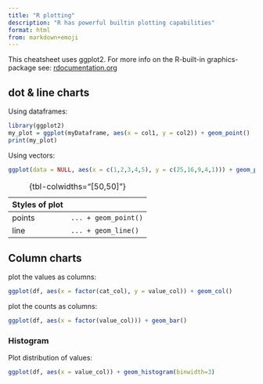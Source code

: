 ---
title: "R plotting"
description: "R has powerful builtin plotting capabilities"
format: html
from: markdown+emoji
---

This cheatsheet uses ggplot2. 
For more info on the R-built-in graphics-package see: [rdocumentation.org](https://www.rdocumentation.org/packages/graphics/versions/3.6.2)

## dot & line charts

Using dataframes:

```R
library(ggplot2)
my_plot = ggplot(myDataframe, aes(x = col1, y = col2)) + geom_point()
print(my_plot)
```

Using vectors:

```R
ggplot(data = NULL, aes(x = c(1,2,3,4,5), y = c(25,16,9,4,1))) + geom_point()
```

Styles of plot | 
----------------|-----
points          | `... + geom_point()`
line            | `... + geom_line()`

:  {tbl-colwidths="[50,50]"}


## Column charts

plot the values as columns:

```R
ggplot(df, aes(x = factor(cat_col), y = value_col)) + geom_col()
```

plot the counts as columns: 

```R
ggplot(df, aes(x = factor(value_col))) + geom_bar()
```

### Histogram

Plot distribution of values:

```R
ggplot(df, aes(x = value_col)) + geom_histogram(binwidth=3)
```

